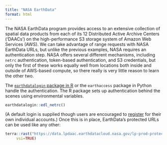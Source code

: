 ```yaml
---
title: "NASA EarthData"
format: html
---
```


The NASA EarthData program provides access to an extensive collection of spatial data products from each of its 12 Distributed Active Archive Centers ('DAACs') on the high-performance S3 storage system of Amazon Web Services (AWS). We can take advantage of range requests with NASA EarthData URLs, but unlike the previous examples,
NASA requires an authentication step. NASA offers several different mechanisms, including `netrc` authentication, token-based authentication, and S3 credentials, but only the first of these works equally well from locations both inside and outside of AWS-based compute, so there really is very little reason to learn the other two.

The [`earthdatalogin` package in R](https://boettiger-lab.github.io/earthdatalogin/) or the `earthaccess` package in Python handle the authentication. The R package sets up authentication behind the scenes using environmental variables.

```r
earthdatalogin::edl_netrc()
```

(A default login is supplied though users are encouraged to [register](https://urs.earthdata.nasa.gov/home) for their own individual accounts.)  Once this is in place, EarthData's protected URLs can be used like any other: 

```r
terra::rast("https://data.lpdaac.earthdatacloud.nasa.gov/lp-prod-protected/HLSL30.020/HLS.L30.T56JKT.2023246T235950.v2.0/HLS.L30.T56JKT.2023246T235950.v2.0.SAA.tif",
     vsi=TRUE)


```


